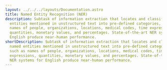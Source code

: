 ---
layout: ../../../layouts/Documentation.astro
title: Named Entity Recognition (NER)
description: Subtask of information extraction that locates and classifies named
  entities mentioned in unstructured text into pre-defined categories, such as
  names of people, organizations, locations, medical codes, time expressions,
  quantities, monetary values, and percentages. State-of-the-art NER systems for
  English produce near-human performance.
shortDescription: Subtask of information extraction that locates and classifies
  named entities mentioned in unstructured text into pre-defined categories,
  such as names of people, organizations, locations, medical codes, time
  expressions, quantities, monetary values, and percentages. State-of-the-art
  NER systems for English produce near-human performance.
---
